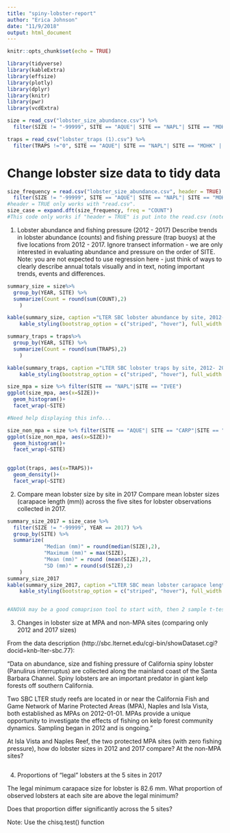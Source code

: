 ```yaml
---
title: "spiny-lobster-report"
author: "Erica Johnson"
date: "11/9/2018"
output: html_document
---
```


```r
knitr::opts_chunk$set(echo = TRUE)
```
```r
library(tidyverse)
library(kableExtra)
library(effsize)
library(plotly)
library(dplyr)
library(knitr)
library(pwr)
library(vcdExtra)

size = read_csv("lobster_size_abundance.csv") %>% 
  filter(SIZE != "-99999", SITE == "AQUE"| SITE == "NAPL"| SITE == "MOHK" | SITE == "IVEE"| SITE == "CARP") # size data is lobster size abundance, filtered out NAs and selected 5 sites needed for report

traps = read_csv("lobster_traps (1).csv") %>% 
  filter(TRAPS !="0", SITE == "AQUE"| SITE == "NAPL"| SITE == "MOHK" | SITE == "IVEE"| SITE == "CARP") # filtered out zero values and selected sites for report

```



# Change lobster size data to tidy data


```r
size_frequency = read.csv("lobster_size_abundance.csv", header = TRUE) %>% #tidy data = size_frequency file
  filter(SIZE != "-99999", SITE == "AQUE"| SITE == "NAPL"| SITE == "MOHK" | SITE == "IVEE"| SITE == "CARP")
#header = TRUE only works with "read.csv". 
size_case = expand.dft(size_frequency, freq = "COUNT")
#This code only works if "header = TRUE" is put into the read.csv (note no "_") code.
```


1. Lobster abundance and fishing pressure (2012 - 2017)
Describe trends in lobster abundance (counts) and fishing pressure (trap buoys) at the five locations from 2012 - 2017. Ignore transect information - we are only interested in evaluating abundance and pressure on the order of SITE. Note: you are not expected to use regression here - just think of ways to clearly describe annual totals visually and in text, noting important trends, events and differences.
```r
summary_size = size%>% 
  group_by(YEAR, SITE) %>% 
  summarize(Count = round(sum(COUNT),2)
    )

kable(summary_size, caption ="LTER SBC lobster abundance by site, 2012- 2017") %>% 
    kable_styling(bootstrap_option = c("striped", "hover"), full_width = FALSE)

```

```r
summary_traps = traps%>% 
  group_by(YEAR, SITE) %>% 
  summarize(Count = round(sum(TRAPS),2)
    )

kable(summary_traps, caption ="LTER SBC lobster traps by site, 2012- 2017") %>% 
    kable_styling(bootstrap_option = c("striped", "hover"), full_width = FALSE)
```
```r
size_mpa = size %>% filter(SITE == "NAPL"|SITE == "IVEE")
ggplot(size_mpa, aes(x=SIZE))+
  geom_histogram()+
  facet_wrap(~SITE)
```

```r
#Need help displaying this info...

size_non_mpa = size %>% filter(SITE == "AQUE"| SITE == "CARP"|SITE == "MOHK")
ggplot(size_non_mpa, aes(x=SIZE))+
  geom_histogram()+
  facet_wrap(~SITE)
  


```
```r
ggplot(traps, aes(x=TRAPS))+
  geom_density()+
  facet_wrap(~SITE)
```



2. Compare mean lobster size by site in 2017
Compare mean lobster sizes (carapace length (mm)) across the five sites for lobster observations collected in 2017. 
```r
summary_size_2017 = size_case %>% 
  filter(SIZE != "-99999", YEAR == 2017) %>% 
  group_by(SITE) %>% 
  summarize(
            "Median (mm)" = round(median(SIZE),2),
            "Maximum (mm)" = max(SIZE),
            "Mean (mm)" = round (mean(SIZE),2),
            "SD (mm)" = round(sd(SIZE),2)
    )
summary_size_2017  
kable(summary_size_2017, caption ="LTER SBC mean lobster carapace length (mm) by site in 2017") %>% 
    kable_styling(bootstrap_option = c("striped", "hover"), full_width = FALSE)


#ANOVA may be a good comaprison tool to start with, then 2 sample t-tests
```

3. Changes in lobster size at MPA and non-MPA sites (comparing only 2012 and 2017 sizes)

From the data description (http://sbc.lternet.edu/cgi-bin/showDataset.cgi?docid=knb-lter-sbc.77): 

“Data on abundance, size and fishing pressure of California spiny lobster (Panulirus interruptus) are collected along the mainland coast of the Santa Barbara Channel. Spiny lobsters are an important predator in giant kelp forests off southern California. 

Two SBC LTER study reefs are located in or near the California Fish and Game Network of Marine Protected Areas (MPA), Naples
and Isla Vista, both established as MPAs on 2012-01-01. MPAs provide a unique opportunity to
investigate the effects of fishing on kelp forest community dynamics. Sampling began in 2012 and
is ongoing.” 

At Isla Vista and Naples Reef, the two protected MPA sites (with zero fishing pressure), how do lobster sizes in 2012 and 2017 compare? At the non-MPA sites?
```r

```

4. Proportions of “legal” lobsters at the 5 sites in 2017

The legal minimum carapace size for lobster is 82.6 mm. What proportion of observed lobsters at each site are above the legal minimum? 

Does that proportion differ significantly across the 5 sites? 

Note: Use the chisq.test() function
```r

```

